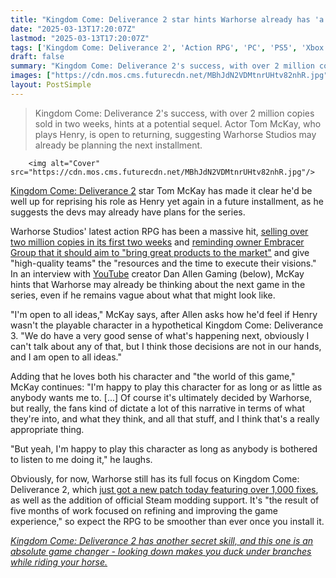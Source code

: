 ```yaml
---
title: "Kingdom Come: Deliverance 2 star hints Warhorse already has 'a very good sense of what's happening next,' and says he'll play Henry 'as long or as little as anybody wants me to'"
date: "2025-03-13T17:20:07Z"
lastmod: "2025-03-13T17:20:07Z"
tags: ['Kingdom Come: Deliverance 2', 'Action RPG', 'PC', 'PS5', 'Xbox Series X']
draft: false
summary: "Kingdom Come: Deliverance 2's success, with over 2 million copies sold in two weeks, hints at a potential sequel.  Actor Tom McKay, who plays Henry, is open to returning, suggesting Warhorse Studios may already be planning the next installment."
images: ["https://cdn.mos.cms.futurecdn.net/MBhJdN2VDMtnrUHtv82nhR.jpg"]
layout: PostSimple
---
```

> Kingdom Come: Deliverance 2's success, with over 2 million copies sold in two weeks, hints at a potential sequel.  Actor Tom McKay, who plays Henry, is open to returning, suggesting Warhorse Studios may already be planning the next installment.


        <img alt="Cover" src="https://cdn.mos.cms.futurecdn.net/MBhJdN2VDMtnrUHtv82nhR.jpg"/>
        
[<u>Kingdom Come: Deliverance 2</u>](https://www.gamesradar.com/games/action-rpg/kingdom-come-deliverance-2-tips/) star Tom McKay has made it clear he'd be well up for reprising his role as Henry yet again in a future installment, as he suggests the devs may already have plans for the series.

Warhorse Studios' latest action RPG has been a massive hit, [<u>selling over two million copies in its first two weeks</u>](https://www.gamesradar.com/games/action-rpg/in-a-world-of-live-service-chasing-kingdom-come-deliverance-2-proves-people-still-love-single-player-games-as-it-sells-2-million-units-in-under-2-weeks/) and [<u>reminding owner Embracer Group that it should aim to "bring great products to the market"</u>](https://www.gamesradar.com/games/action-rpg/as-nearly-2-million-sales-laugh-in-the-face-of-live-service-pushes-kingdom-come-deliverance-2s-success-is-a-reminder-to-release-great-games-high-quality-teams-need-to-have-the-resources-and-the-time-to-execute-their-visions/) and give "high-quality teams" the "resources and the time to execute their visions." In an interview with [YouTube](https://www.gamesradar.com/tag/youtube/) creator Dan Allen Gaming (below), McKay hints that Warhorse may already be thinking about the next game in the series, even if he remains vague about what that might look like.

"I'm open to all ideas," McKay says, after Allen asks how he'd feel if Henry wasn't the playable character in a hypothetical Kingdom Come: Deliverance 3. "We do have a very good sense of what's happening next, obviously I can't talk about any of that, but I think those decisions are not in our hands, and I am open to all ideas."

Adding that he loves both his character and "the world of this game," McKay continues: "I'm happy to play this character for as long or as little as anybody wants me to. [...] Of course it's ultimately decided by Warhorse, but really, the fans kind of dictate a lot of this narrative in terms of what they're into, and what they think, and all that stuff, and I think that's a really appropriate thing.

"But yeah, I'm happy to play this character as long as anybody is bothered to listen to me doing it," he laughs.

Obviously, for now, Warhorse still has its full focus on Kingdom Come: Deliverance 2, which [<u>just got a new patch today featuring over 1,000 fixes</u>](https://www.gamesradar.com/games/rpg/kingdom-come-deliverance-2-patch-brings-mod-support-barber-shop-and-over-1-000-changes-like-this-mutt-can-no-longer-enter-the-fighting-arena-in-the-jewish-quarter/), as well as the addition of official Steam modding support. It's "the result of five months of work focused on refining and improving the game experience," so expect the RPG to be smoother than ever once you install it.

[<u><em>Kingdom Come: Deliverance 2 has another secret skill, and this one is an absolute game changer - looking down makes you duck under branches while riding your horse.</em></u>](https://www.gamesradar.com/games/rpg/kingdom-come-deliverance-2-has-another-secret-skill-and-this-one-is-an-absolute-game-changer-looking-down-makes-you-duck-under-branches-while-riding-your-horse/)
        